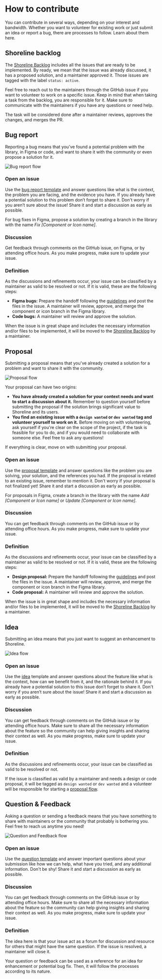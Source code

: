 # How to contribute

You can contribute in several ways, depending on your interest and bandwidth.
Whether you want to volunteer for existing work or just submit an idea or report
a bug, there are processes to follow. Learn about them here.

## Shoreline backlog

The [Shoreline Backlog](https://github.com/orgs/vtex/projects/61/views/1) includes all the issues that are ready to be implemented. By ready, we mean that the issue was already discussed, it has a proposed solution, and a maintainer approved it. Those issues are tagged with the label `status: active`.

Feel free to reach out to the maintainers through the GitHub issue if you want to volunteer to work on a specific issue. Keep in mind that when taking a task from the backlog, you are responsible for it. Make sure to communicate with the maintainers if you have any questions or need help.

The task will be considered done after a maintainer reviews, approves the changes, and merges the PR.

## Bug report

Reporting a bug means that you’ve found a potential problem with the library, in
Figma or code, and want to share it with the community or even propose a solution
for it.

![Bug report flow](/assets/bug-report.png)


<Steps>

### Open an issue

Use the [bug report template](https://github.com/vtex/shoreline/issues/new/choose) and answer questions like what is the context, the problem you are facing, and the evidence you have. If you already
have a potential solution to this problem don’t forget to share it. Don't worry
if you aren’t sure about the issue! Share it and start a discussion as early
as possible.

For bug fixes in Figma, propose a solution by creating a branch in the library
with the name _Fix [Component or Icon name]_.

### Discussion

Get feedback through comments on the GitHub issue, on Figma, or by attending office hours. As you make progress, make sure to update your issue.

### Definition

As the discussions and refinements occur, your issue can be classified by a maintainer as valid to
be resolved or not. If it is valid, these are the following steps:

- **Figma bugs:** Prepare the handoff following the
  [guidelines](https://shoreline.vtex.com/guides/design/handoff-requirements) and post the files in the issue. A maintainer will review, approve, and merge the component or icon branch in the Figma library.
- **Code bugs:** A maintainer will review and approve the solution.

When the issue is in great shape and includes the necessary information and/or files to be implemented, it will be moved to the [Shoreline Backlog](http://localhost:3000/guides/how-to-contribute#shoreline-backlog) by a maintainer.

</Steps>

## Proposal

Submitting a proposal means that you've already created a solution for a problem and want to share it with the community.

![Proposal flow](/assets/feature-proposal.png)

Your proposal can have two origins:
- **You have already created a solution for your context needs and want to start a discussion
about it.** Remember to question yourself before submitting the proposal if the
solution brings significant value to Shoreline and its users.
- **You find an existing issue with a `design wanted` or `dev wanted` tag and
volunteer yourself to work on it.** Before moving on with volunteering, ask
yourself if you're clear on the scope of the project, if the task is feasible for
you to do, and if you would need to collaborate with someone else. Feel free to
ask any questions!

If everything is clear, move on with submitting your proposal.

<Steps>

### Open an issue

Use the [proposal template](https://github.com/vtex/shoreline/issues/new/choose) and answer questions like the problem you
are solving, your solution, and the references you had. If the proposal is
related to an existing issue, remember to mention it. Don't worry if your proposal
is not finalized yet! Share it and start a discussion as early as possible.

For proposals in Figma, create a branch in the library
with the name _Add [Component or Icon name]_ or _Update [Component or Icon name]_.

### Discussion

You can get feedback through comments on the GitHub issue or by attending office hours.
As you make progress, make sure to update your issue.

### Definition

As the discussions and refinements occur, your issue can be classified by a maintainer as valid to
be resolved or not. If it is valid, these are the following steps:

- **Design proposal:** Prepare the handoff following the
  [guidelines](https://shoreline.vtex.com/guides/design/handoff-requirements) and post the files in the issue. A maintainer will review, approve, and merge the component or icon branch in the Figma library.
- **Code proposal:** A maintainer will review and approve the solution.

When the issue is in great shape and includes the necessary information and/or files to be implemented, it will be moved to the [Shoreline Backlog](http://localhost:3000/guides/how-to-contribute#shoreline-backlog) by a maintainer.

</Steps>

## Idea

Submitting an idea means that you just want to suggest an enhancement to Shoreline.

![Idea flow](/assets/idea.png)

<Steps>

### Open an issue

Use the [idea](https://github.com/vtex/shoreline/issues/new/choose) template and answer questions about the feature
like what is the context, how can we benefit from it, and the rationale behind it.
If you already have a potential solution to this issue don’t forget to share it.
Don't worry if you aren’t sure about the issue! Share it and start a discussion as early
as possible.

### Discussion

You can get feedback through comments on the GitHub issue or by attending office hours. Make sure to share
all the necessary information about the feature so the community can help giving
insights and sharing their context as well. As you make progress, make sure to
update your issue.

### Definition

As the discussions and refinements occur, your issue can be classified as valid to
be resolved or not.

If the issue is classified as valid by a maintainer and needs a design or code proposal, it will be tagged as `design wanted` or `dev wanted` and a volunteer will be responsible for starting a [proposal flow](https://shoreline.vtex.com/guides/processes#submit-a-proposal).

</Steps>

## Question & Feedback

Asking a question or sending a feedback means that you have something to share with
maintainers or the community that probably is bothering you. Feel free to reach
us anytime you need!

![Question and Feedback flow](/assets/question-feedback.png)

<Steps>

### Open an issue

Use the [question template](https://github.com/vtex/shoreline/issues/new/choose) and answer important questions about your submission
like how we can help, what have you tried, and any additional information. Don't
be shy! Share it and start a discussion as early as possible.

### Discussion

You can get feedback through comments on the GitHub issue or by attending office hours. Make sure to share
all the necessary information about the feature so the community can help giving
insights and sharing their context as well. As you make progress, make sure to
update your issue.

### Definition

The idea here is that your issue act as a forum for discussion and resource for
others that might have the same question. If the issue is resolved, a maintainer
will close it.

Your question or feedback can be used as a reference for an idea for enhancement or potential bug fix. Then, it will follow the processes according to its nature.

</Steps>
